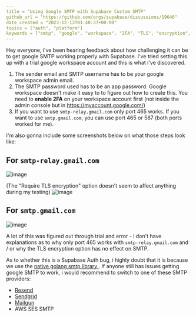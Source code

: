 ```yaml
---
title = "Using Google SMTP with Supabase Custom SMTP"
github_url = "https://github.com/orgs/supabase/discussions/19646"
date_created = "2023-12-13T01:40:37+00:00"
topics = ["auth", "platform"]
keywords = ["smtp", "google", "workspace", "2FA", "TLS", "encryption", "port"]
---
```


Hey everyone, i've been hearing feedback about how challenging it can be to get google SMTP working properly with Supabase. I've tried setting this up with a trial google workspace account and this is what i've discovered.

1. The sender email and SMTP username has to be your google workspace admin email.
2. The SMTP password used has to be an app password. Google workspace doesn't make it easy to to figure out how to create this. You need to **enable 2FA** on your workspace account first (not inside the admin console but in https://myaccount.google.com/)
3. If you want to use `smtp-relay.gmail.com` only port 465 works. If you want to use `smtp.gmail.com`, you can use port 465 or 587 (both ports worked for me).

I'm also gonna include some screenshots below on what those steps look like:

## For `smtp-relay.gmail.com`

![image](/img/troubleshooting/800448a1-0245-4a26-855f-3be8f44adf03.png)

(The "Require TLS encryption" option doesn't seem to affect anything during my testing)
![image](/img/troubleshooting/5b55ddbc-abfc-4c66-a012-b8e4d23cd438.png)

## For `smtp.gmail.com`

![image](/img/troubleshooting/ade24c85-50b5-47ca-a2ce-c3f77a0e128a.png)

A lot of this was figured out through trial and error - i don't have explanations as to why only port 465 works with `smtp-relay.gmail.com` and / or why the TLS encryption option has no effect on SMTP.

As to whether this is a Supabase Auth bug, i highly doubt that it is because we use the [native golang smtp library ](https://pkg.go.dev/net/smtp). If anyone still has issues getting google SMTP to work, i would recommend to switch to one of these SMTP providers:

- [Resend](https://resend.com/blog/how-to-configure-supabase-to-send-emails-from-your-domain)
- [Sendgrid](https://sendgrid.com/en-us)
- [Mailgun](https://www.mailgun.com/)
- AWS SES SMTP
